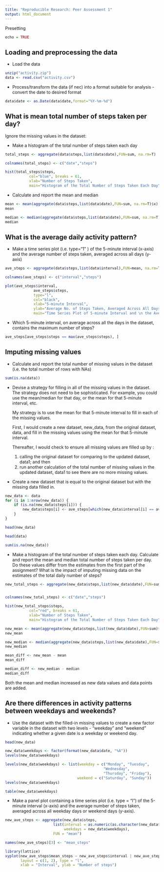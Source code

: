 ```yaml
---
title: "Reproducible Research: Peer Assessment 1"
output: html_document
---
```


Presetting

```r
echo = TRUE  
```

## Loading and preprocessing the data

-  Load the data 

```r
unzip("activity.zip")
data <- read.csv("activity.csv")
```

- Process/transform the data (if nec) into a format suitable for analysis - convert the date to desired format

```r
data$date <- as.Date(data$date,format="%Y-%m-%d")
```

## What is mean total number of steps taken per day? 

Ignore the missing values in the dataset:

-  Make a histogram of the total number of steps taken each day

```r
total_steps <- aggregate(data$steps,list(data$date),FUN=sum, na.rm=T)

colnames(total_steps) <- c("date","steps")

hist(total_steps$steps,
           col="blue", breaks = 61,
           xlab="Number of Steps Taken",
           main="Histogram of the Total Number of Steps Taken Each Day")
```

-  Calculate and report the mean and median 

```r
mean <- mean(aggregate(data$steps,list(data$date),FUN=sum, na.rm=T)$x)
mean

median <- median(aggregate(data$steps,list(data$date),FUN=sum, na.rm=T)$x)
median
```


## What is the average daily activity pattern?

-  Make a time series plot (i.e. type="1" ) of the 5-minute interval (x-axis) and the average number of steps taken, averaged across all days (y-axis)

```r
ave_steps <- aggregate(data$steps,list(data$interval),FUN=mean, na.rm=T)

colnames(ave_steps) <- c("interval","steps")

plot(ave_steps$interval,
             ave_steps$steps,
             type="l",
             col="black",
             xlab="5-minute Interval",
             ylab="Average No. of Steps Taken, Averaged Across All Days",
             main="Time Series Plot of 5-minute Interval and \n the Average No. of Steps Taken, Averaged Across All Days")
```

-  Which 5-minute interval, on average across all the days in the dataset, contains the maximum number of steps?

```r
ave_steps[ave_steps$steps == max(ave_steps$steps), ]
```

## Imputing missing values

-  Calculate and report the total number of missing values in the dataset (i.e. the total number of rows with NAs)

```r
sum(is.na(data))
```

-  Devise a strategy for filling in all of the missing values in the dataset.  The strategy does not need to be sophisticated. For example, you could use the mean/median for that day, or the mean for that 5-minute interval, etc.

    My strategy is to use the mean for that 5-minute interval to fill in each of the         missing values.

    First, I would create a new dataset, new_data, from the original dataset, data, 
    and fill in the missing values using the mean for that 5-minute interval.

    Thereafter, I would check to ensure all missing values are filled up by :
    1. calling the original dataset for comparing to the updated dataset, data1; and     then
    2. run another calculation of the total number of missing values in the updated 
    dataset, data1 to see there are no more missing values.
    
-  Create a new dataset that is equal to the original dataset but with the missing data filled in.

```r
new_data <- data 
for (i in 1:nrow(new_data)) {
    if (is.na(new_data$steps[i])) {
        new_data$steps[i] <- ave_steps[which(new_data$interval[i] == ave_steps$interval), ]$steps
    }
}

head(new_data)
```

```r
head(data)

sum(is.na(new_data))
```

-  Make a histogram of the total number of steps taken each day. Calculate and report the mean and median total number of steps taken per day. Do these values differ from the estimates from the first part of the assignment? What is the impact of imputing missing data on the estimates of the total daily number of steps?

```r
new_total_steps <- aggregate(new_data$steps,list(new_data$date),FUN=sum)


colnames(new_total_steps) <- c("date","steps")

hist(new_total_steps$steps,
           col="red", breaks = 61,
           xlab="Number of Steps Taken",
           main="Histogram of the Total Number of Steps Taken Each Day")
```

```r
new_mean <- mean(aggregate(new_data$steps,list(new_data$date),FUN=sum)$x)
new_mean

new_median <- median(aggregate(new_data$steps,list(new_data$date),FUN=sum)$x)
new_median
```

```r
mean_diff <- new_mean - mean
mean_diff

median_diff <- new_median - median
median_diff
```

Both the mean and median increased as new data values and data points are added.  

## Are there differences in activity patterns between weekdays and weekends?

-  Use the dataset with the filled-in missing values to create a new factor variable in the dataset with two levels - "weekday" and "weekend" indicating whether a given date is a weekday or weekend day.

```r
head(new_data)
```

```r
new_data$weekdays <- factor(format(new_data$date, "%A"))
levels(new_data$weekdays)
```

```r
levels(new_data$weekdays) <- list(weekday = c("Monday", "Tuesday",
                                             "Wednesday", 
                                             "Thursday", "Friday"),
                                 weekend = c("Saturday", "Sunday"))
levels(new_data$weekdays)
```

```r
table(new_data$weekdays)
```

-  Make a panel plot containing a time series plot (i.e. type = "l") of the 5-minute interval (x-axis) and the average number of steps taken, averaged across all weekday days or weekend days (y-axis).

```r
new_ave_steps <- aggregate(new_data$steps, 
                      list(interval = as.numeric(as.character(new_data$interval)), 
                           weekdays = new_data$weekdays),
                      FUN = "mean")

names(new_ave_steps)[3] <- "mean_steps"

library(lattice)
xyplot(new_ave_steps$mean_steps ~ new_ave_steps$interval | new_ave_steps$weekdays, 
       layout = c(1, 2), type = "l", 
       xlab = "Interval", ylab = "Number of steps")
```
